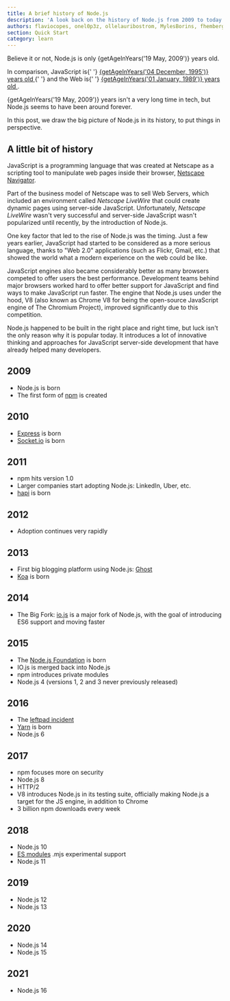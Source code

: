 ```yaml
---
title: A brief history of Node.js
description: 'A look back on the history of Node.js from 2009 to today'
authors: flaviocopes, onel0p3z, ollelauribostrom, MylesBorins, fhemberger, LaRuaNa, amiller-gh, ahmadawais, kevjin, keywordnew, karlhorky, bdharrington7, MalachiCunliffe
section: Quick Start
category: learn
---
```



<p>
  Believe it or not, Node.js is only {getAgeInYears('19 May, 2009')} years old.
</p>

<p>
  In comparison, JavaScript is{' '}
  <a href="https://en.wikipedia.org/wiki/JavaScript#Beginnings_at_Netscape">
    {getAgeInYears('04 December, 1995')} years old
  </a>{' '}
  and the Web is{' '}
  <a href="https://howoldistheinter.net/">
    {getAgeInYears('01 January, 1989')} years old
  </a>
  .
</p>

<p>
  {getAgeInYears('19 May, 2009')} years isn't a very long time in tech, but
  Node.js seems to have been around forever.
</p>

In this post, we draw the big picture of Node.js in its history, to put things in perspective.

## A little bit of history

JavaScript is a programming language that was created at Netscape as a scripting tool to manipulate web pages inside their browser, [Netscape Navigator](https://en.wikipedia.org/wiki/Netscape_Navigator).

Part of the business model of Netscape was to sell Web Servers, which included an environment called _Netscape LiveWire_ that could create dynamic pages using server-side JavaScript. Unfortunately, _Netscape LiveWire_ wasn't very successful and server-side JavaScript wasn't popularized until recently, by the introduction of Node.js.

One key factor that led to the rise of Node.js was the timing. Just a few years earlier, JavaScript had started to be considered as a more serious language, thanks to "Web 2.0" applications (such as Flickr, Gmail, etc.) that showed the world what a modern experience on the web could be like.

JavaScript engines also became considerably better as many browsers competed to offer users the best performance. Development teams behind major browsers worked hard to offer better support for JavaScript and find ways to make JavaScript run faster. The engine that Node.js uses under the hood, V8 (also known as Chrome V8 for being the open-source JavaScript engine of The Chromium Project), improved significantly due to this competition.

Node.js happened to be built in the right place and right time, but luck isn't the only reason why it is popular today. It introduces a lot of innovative thinking and approaches for JavaScript server-side development that have already helped many developers.

## 2009

- Node.js is born
- The first form of [npm](https://www.npmjs.com/) is created

## 2010

- [Express](https://expressjs.com/) is born
- [Socket.io](https://socket.io) is born

## 2011

- npm hits version 1.0
- Larger companies start adopting Node.js: LinkedIn, Uber, etc.
- [hapi](https://hapi.dev) is born

## 2012

- Adoption continues very rapidly

## 2013

- First big blogging platform using Node.js: [Ghost](https://ghost.org/)
- [Koa](https://koajs.com/) is born

## 2014

- The Big Fork: [io.js](https://iojs.org/) is a major fork of Node.js, with the goal of introducing ES6 support and moving faster

## 2015

- The [Node.js Foundation](https://foundation.nodejs.org/) is born
- IO.js is merged back into Node.js
- npm introduces private modules
- Node.js 4 (versions 1, 2 and 3 never previously released)

## 2016

- The [leftpad incident](https://blog.npmjs.org/post/141577284765/kik-left-pad-and-npm)
- [Yarn](https://yarnpkg.com/en/) is born
- Node.js 6

## 2017

- npm focuses more on security
- Node.js 8
- HTTP/2
- V8 introduces Node.js in its testing suite, officially making Node.js a target for the JS engine, in addition to Chrome
- 3 billion npm downloads every week

## 2018

- Node.js 10
- [ES modules](https://nodejs.org/api/esm.html) .mjs experimental support
- Node.js 11

## 2019

- Node.js 12
- Node.js 13

## 2020

- Node.js 14
- Node.js 15

## 2021

- Node.js 16
